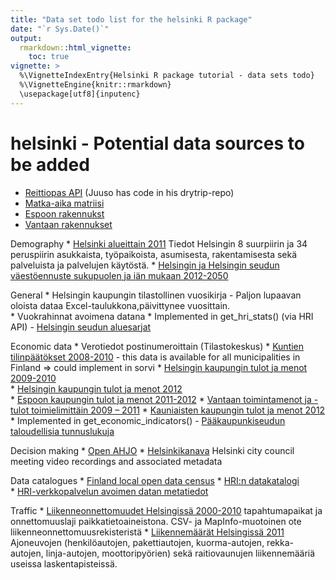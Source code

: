 ```yaml
---
title: "Data set todo list for the helsinki R package"
date: "`r Sys.Date()`"
output: 
  rmarkdown::html_vignette:
    toc: true
vignette: >
  %\VignetteIndexEntry{Helsinki R package tutorial - data sets todo}
  %\VignetteEngine{knitr::rmarkdown}
  \usepackage[utf8]{inputenc}
---
```



helsinki - Potential data sources to be added
==========

* [Reittiopas API](http://developer.reittiopas.fi/pages/en/home.php) (Juuso has code in his drytrip-repo)
* [Matka-aika matriisi](http://blogs.helsinki.fi/saavutettavuus/data/metropaccess-matka-aikamatriisi/)
* [Espoon rakennukst](http://www.hri.fi/fi/data/espoon-rakennukset/)
* [Vantaan rakennukset](http://www.hri.fi/fi/data/vantaan-rakennukset/)

Demography
* [Helsinki alueittain 2011](http://www.hri.fi/fi/data/helsinki-alueittain-2011-taulukot/) Tiedot Helsingin 8 suurpiirin ja 34 peruspiirin asukkaista, työpaikoista, asumisesta, rakentamisesta sekä palveluista ja palvelujen käytöstä.
* [Helsingin ja Helsingin seudun väestöennuste sukupuolen ja iän mukaan 2012-2050](http://www.hri.fi/fi/data/helsingin-ja-helsingin-seudun-vaestoennuste-sukupuolen-ja-ian-mukaan-2012-2050/)

General 
* Helsingin kaupungin tilastollinen vuosikirja - Paljon lupaavan oloista dataa Excel-taulukkona,päivittynee vuosittain.  
* Vuokrahinnat avoimena datana<!--(http://valtioneuvosto.fi/tiedotteet?oid=357198)-->
* Implemented in get_hri_stats() (via HRI API) - [Helsingin seudun aluesarjat](http://www.aluesarjat.fi/)

Economic data
* Verotiedot postinumeroittain (Tilastokeskus)
* [Kuntien tilinpäätökset 2008-2010](http://www.hri.fi/fi/data/kuntien-tilinpaatokset-2008-2010/) - this data is available for all municipalities in Finland => could implement in sorvi
* [Helsingin kaupungin tulot ja menot 2009-2010](http://www.hri.fi/fi/data/helsingin-kaupunki-tulot-ja-menot-2009-ja-2010/)  
* [Helsingin kaupungin tulot ja menot 2012]( http://www.hri.fi/fi/data/helsingin-kaupungin-tulot-ja-menot/)  
* [Espoon kaupungin tulot ja menot 2011-2012](http://www.hri.fi/fi/data/espoon-kaupungin-tulot-ja-menot/)
* [Vantaan toimintamenot ja -tulot toimielimittäin 2009 – 2011](http://www.hri.fi/fi/data/vantaan-toimintamenot-ja-tulot-toimielimittain-2009-2011/) 
* [Kauniaisten kaupungin tulot ja menot 2012](http://www.hri.fi/fi/data/kauniaisten-kaupungin-tulot-ja-menot/)
* Implemented in get_economic_indicators() - [Pääkaupunkiseudun taloudellisia tunnuslukuja](http://www.hri.fi/fi/data/paakaupunkiseudun-kuntien-taloudellisia-tunnuslukuja/)  

Decision making
* [Open AHJO](http://dev.hel.fi/apis/openahjo)
* [Helsinkikanava](http://open.helsinkikanava.fi/) Helsinki city council meeting video recordings and associated metadata

Data catalogues
* [Finland local open data census](http://fi-city.census.okfn.org/)
* [HRI:n datakatalogi](http://www.hri.fi/fi/data-haku/)  
* [HRI-verkkopalvelun avoimen datan metatiedot](http://www.hri.fi/fi/data/hri-verkkopalvelun-avoimen-datan-metatiedot)

Traffic
* [Liikenneonnettomuudet Helsingissä 2000-2010](http://www.hri.fi/fi/data/liikenneonnettomuudet-helsingissa-2000-2010) tapahtumapaikat ja onnettomuuslaji paikkatietoaineistona. CSV- ja MapInfo-muotoinen ote liikenneonnettomuusrekisteristä
* [Liikennemäärät Helsingissä 2011](http://www.hri.fi/fi/data/liikennemaarat-helsingissa-2011) Ajoneuvojen (henkilöautojen, pakettiautojen, kuorma-autojen, rekka-autojen, linja-autojen, moottoripyörien) sekä raitiovaunujen liikennemääriä useissa laskentapisteissä.
